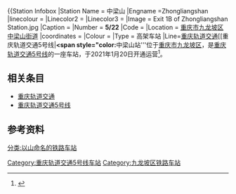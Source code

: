{{Veil|time=2015-09-12T05:49:43+00:00}}
{{about|重庆轨道交通车站|重庆铁路枢纽车站|中梁山站 (铁路)}}
{{Station Infobox
|Station Name = 中梁山
|Engname =Zhongliangshan
|linecolour = {{重慶軌道交通標誌色|5}}
|Linecolor2 = 
|Linecolor3 = 
|Image = Exit 1B of Zhongliangshan Station.jpg
|Caption = 
|Number = '''<span style="color:{{重慶軌道交通標誌色|5}} ">5/22</span>'''
|Code = 
|Location = {{PRC}}[[重庆市|重庆市]][[九龙坡区|九龙坡区]][[中梁山街道|中梁山街道]]
|coordinates = {{coord|29.46198|106.44209|display=inline,title}}
|Colour = 
|Type = 高架车站
|Line=[[重庆轨道交通|重庆轨道交通]][[重庆轨道交通5号线|'''<span style="color:{{重慶軌道交通標誌色]]
|Interchange = 
|Hall = 
|Open = 2021年1月20日
|Platformtype =
|Platform = 
|Elevator for disabled = 
|Escalator = 
|Exit = 
|Transport = 
|Openhours = 
|Time First = {{HideH|中梁山站首班车时间}}
'''[[重庆轨道交通5号线|5号线]]'''<br>往[[跳蹬站|跳蹬]]方向：
<br>往[[悦港大道站|悦港大道]]方向：
|Time Last = {{HideH|中梁山站末班车时间}}
'''[[重庆轨道交通5号线|5号线]]'''<br>往[[跳蹬站|跳蹬]]方向：
<br>往[[悦港大道站|悦港大道]]方向：
|adjacent = {{adjacent stations|system=重庆轨道交通
|line1=5|left1=半山|right1=金建路|type1=s}}
|other_services = 
|route_map = 
}}
'''中梁山站'''位于[[重庆市|重庆市]][[九龙坡区|九龙坡区]]，是[[重庆轨道交通5号线|重庆轨道交通5号线]]的一座车站，于2021年1月20日开通运营<ref>{{cite news|author=彭祎琦|url=http://www.cq.xinhuanet.com/2021-01/19/c_1126999708.htm|title=重庆轨道交通环线剩余段、5号线一期南段1月20日开通|publisher=[[新华网|新华网]]|date=2021-01-19|accessdate=2021-02-09}}</ref>。

==相关条目==
*[[重庆轨道交通|重庆轨道交通]]
*[[重庆轨道交通5号线|重庆轨道交通5号线]]
==参考资料==
{{reflist}}
{{重庆轨道交通5号线车站}}
[[Category:重庆轨道交通5号线车站|Category:重庆轨道交通5号线车站]]
[[Category:九龙坡区铁路车站|Category:九龙坡区铁路车站]]
[[分类:以山命名的铁路车站|分类:以山命名的铁路车站]]
